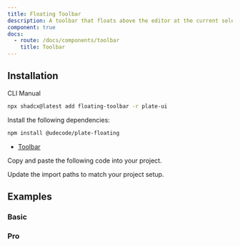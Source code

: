 ```yaml
---
title: Floating Toolbar
description: A toolbar that floats above the editor at the current selection.
component: true
docs:
  - route: /docs/components/toolbar
    title: Toolbar
---
```


## Installation

<Tabs defaultValue="cli">

<TabsList>
<TabsTrigger value="cli">CLI</TabsTrigger>
<TabsTrigger value="manual">Manual</TabsTrigger>
</TabsList>
<TabsContent value="cli">

```bash
npx shadcx@latest add floating-toolbar -r plate-ui
```

</TabsContent>

<TabsContent value="manual">

<Steps>

<Step>

Install the following dependencies:

```bash
npm install @udecode/plate-floating
```

- [Toolbar](/docs/components/toolbar)

</Step>

<Step>

Copy and paste the following code into your project.

</Step>

<ComponentSource name="floating-toolbar" />

<Step>

Update the import paths to match your project setup.

</Step>

</Steps>

</TabsContent>

</Tabs>

## Examples

### Basic
<ComponentPreview name="playground-demo" id="basicnodes" />

<ComponentSource src="../../templates/plate-playground-template/src/components/plate-editor.tsx" />


### Pro
<ComponentPreviewPro name="pro-iframe-demo" id="pro-toolbar" component="toolbar" />